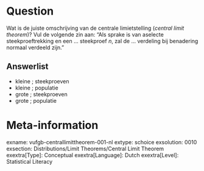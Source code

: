 Question
========
Wat is de juiste omschrijving van de centrale limietstelling (*central limit theorem*)? Vul de volgende zin aan: "Als sprake is van aselecte steekproeftrekking en een ... steekproef *n*, zal de ... verdeling bij benadering normaal verdeeld zijn."

Answerlist
----------
* kleine ; steekproeven
* kleine ; populatie
* grote ; steekproeven
* grote ; populatie

Meta-information
================
exname: vufgb-centrallimittheorem-001-nl
extype: schoice
exsolution: 0010
exsection: Distributions/Limit Theorems/Central Limit Theorem
exextra[Type]: Conceptual
exextra[Language]: Dutch
exextra[Level]: Statistical Literacy
